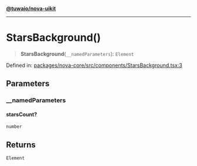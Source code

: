 [**@tuwaio/nova-uikit**](../../../README.md)

***

# StarsBackground()

> **StarsBackground**(`__namedParameters`): `Element`

Defined in: [packages/nova-core/src/components/StarsBackground.tsx:3](https://github.com/TuwaIO/nova-uikit/blob/2ae3a349604a64908af94ae1f3372a75a95a5510/packages/nova-core/src/components/StarsBackground.tsx#L3)

## Parameters

### \_\_namedParameters

#### starsCount?

`number`

## Returns

`Element`
